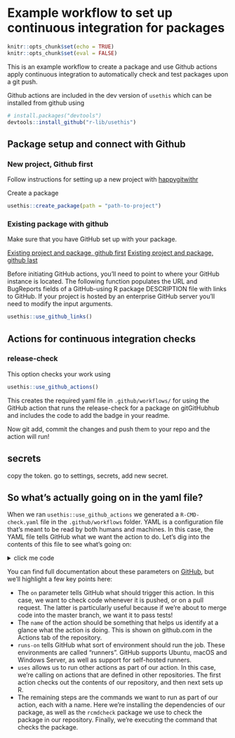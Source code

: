 # Example workflow to set up continuous integration for packages

```r
knitr::opts_chunk$set(echo = TRUE)
knitr::opts_chunk$set(eval = FALSE)
```

This is an example workflow to create a package and use Github actions apply continuous integration to automatically check and test packages upon a git push.

Github actions are included in the dev version of `usethis` which can be installed from github using

```r
# install.packages("devtools")
devtools::install_github("r-lib/usethis")
```

## Package setup and connect with Github

### New project, Github first

Follow instructions for setting up a new project with [happygitwithr](https://happygitwithr.com/new-github-first.html#new-github-first)

Create a package
```r
usethis::create_package(path = "path-to-project")
```

### Existing package with github

Make sure that you have GitHub set up with your package.

[Existing project and package, github first](https://happygitwithr.com/existing-github-first.html#existing-github-first)
[Existing project and package, github last](https://happygitwithr.com/existing-github-last.html#existing-github-last)

Before initiating GitHub actions, you'll need to point to where your GitHub instance is located. The following function populates the URL and BugReports fields of a GitHub-using R package DESCRIPTION file with links to GitHub. If your project is hosted by an enterprise GitHub server you'll need to modify the input arguments. 

```r
usethis::use_github_links()
```

## Actions for continuous integration checks

### release-check

This option checks your work using 
```r
usethis::use_github_actions()
```

This creates the required yaml file in `.github/workflows/` for using the GitHub action that runs the release-check for a package on gitGitHubhub and includes the code to add the badge in your readme.

Now git add, commit the changes and push them to your repo and the action will run! 

## secrets
copy the token. go to settings, secrets, add new secret. 

## So what's actually going on in the yaml file?

When we ran `usethis::use_github_actions` we generated a `R-CMD-check.yaml` file in the `.github/workflows` folder. YAML is a configuration file that's meant to be read by both humans and machines. In this case, the YAML file tells GitHub what we want the action to do. Let's dig into the contents of this file to see what's going on:

<details><summary>click me code</summary>
  <p>
  
    on: [push, pull_request]
  
    name: R-CMD-check

    jobs:
    R-CMD-check:
    runs-on: macOS-latest
    steps:
      - uses: actions/checkout@v1
      - uses: r-lib/actions/setup-r@master
      - name: Install dependencies
    run: Rscript -e "install.packages(c('remotes', 'rcmdcheck'))" -e "remotes::install_deps(dependencies = TRUE)"
      - name: Check
    run: Rscript -e "rcmdcheck::rcmdcheck(args = '--no-manual', error_on = 'error')"
        
  </p>
</details>

You can find full documentation about these parameters on [GitHub](https://help.github.com/en/actions/automating-your-workflow-with-github-actions/workflow-syntax-for-github-actions), but we'll highlight a few key points here:

* The `on` parameter tells GitHub what should trigger this action. In this case, we want to check code whenever it is pushed, or on a pull request. The latter is particularly useful because if we're about to merge code into the master branch, we want it to pass tests!
* The `name` of the action should be something that helps us identify at a glance what the action is doing. This is shown on github.com in the Actions tab of the repository.
* `runs-on` tells GitHub what sort of environment should run the job. These environments are called "runners". GitHub supports Ubuntu, macOS and Windows Server, as well as support for self-hosted runners.
* `uses` allows us to run other actions as part of our action. In this case, we're calling on actions that are defined in other repositories. The first action checks out the contents of our repository, and then next sets up R.
* The remaining steps are the commands we want to run as part of our action, each with a name. Here we're installing the dependencies of our package, as well as the `rcmdcheck` package we use to check the package in our repository. Finally, we're executing the command that checks the package.